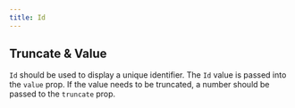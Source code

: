 ```yaml
---
title: Id
---
```



## Truncate & Value

`Id` should be used to display a unique identifier. The `Id` value is passed into the `value` prop. If the value needs to be truncated, a number should be passed to the `truncate` prop.
<ValueTruncateExample />



















